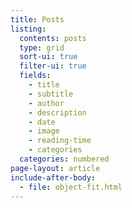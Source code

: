 ```yaml
---
title: Posts
listing:
  contents: posts
  type: grid
  sort-ui: true
  filter-ui: true
  fields:
    - title
    - subtitle
    - author
    - description
    - date
    - image
    - reading-time
    - categories
  categories: numbered
page-layout: article
include-after-body: 
  - file: object-fit.html
---
```

